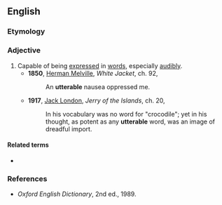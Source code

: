==English==

===Etymology===
{{suffix|en|utter|able}}

===Adjective===
{{en-adj|-}}

# Capable of being [[express]]ed in [[words]], especially [[audibly]].
#* '''1850''', [[w:Herman_Melville|Herman Melville]], ''White Jacket'', ch. 92,
#*: An '''utterable''' nausea oppressed me.
#* '''1917''', [[w:Jack_London|Jack London]], ''Jerry of the Islands'', ch. 20,
#*: In his vocabulary was no word for "crocodile"; yet in his thought, as potent as any '''utterable''' word, was an image of dreadful import.

====Related terms====
* {{l|en|utterability}}

===References===
* ''Oxford English Dictionary'', 2nd ed., 1989.